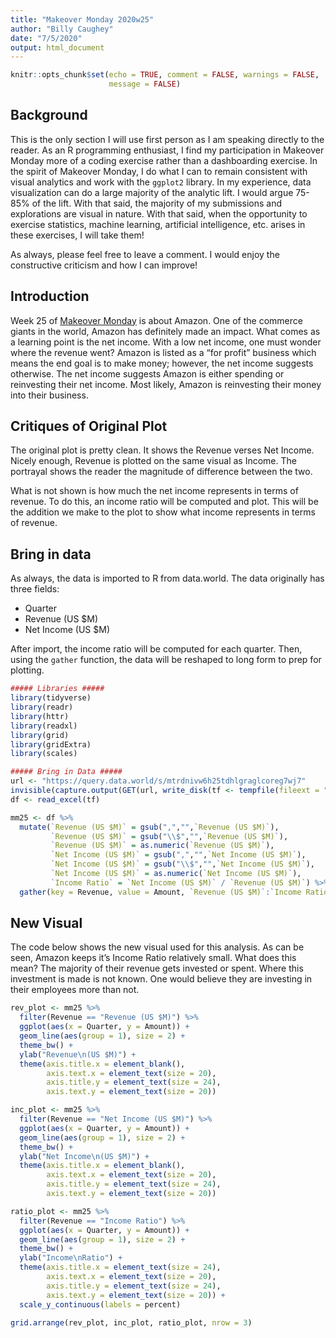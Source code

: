 ```yaml
---
title: "Makeover Monday 2020w25"
author: "Billy Caughey"
date: "7/5/2020"
output: html_document
---
```


```r
knitr::opts_chunk$set(echo = TRUE, comment = FALSE, warnings = FALSE, 
                      message = FALSE)
```

## Background

This is the only section I will use first person as I am speaking directly to the reader. As an R programming enthusiast, I find my participation in Makeover Monday more of a coding exercise rather than a dashboarding exercise. In the spirit of Makeover Monday, I do what I can to remain consistent with visual analytics and work with the `ggplot2` library. In my experience, data visualization can do a large majority of the analytic lift. I would argue 75-85% of the lift. With that said, the majority of my submissions and explorations are visual in nature. With that said, when the opportunity to exercise statistics, machine learning, artificial intelligence, etc. arises in these exercises, I will take them!

As always, please feel free to leave a comment. I would enjoy the constructive criticism and how I can improve!

## Introduction

Week 25 of [Makeover Monday](https://data.world/makeovermonday/2020w25-amazons-tiny-profits-explained) is about Amazon. One of the commerce giants in the world, Amazon has definitely made an impact. What comes as a learning point is the net income. With a low net income, one must wonder where the revenue went? Amazon is listed as a "for profit" business which means the end goal is to make money; however, the net income suggests otherwise. The net income suggests Amazon is either spending or reinvesting their net income. Most likely, Amazon is reinvesting their money into their business. 

## Critiques of Original Plot

The original plot is pretty clean. It shows the Revenue verses Net Income. Nicely enough, Revenue is plotted on the same visual as Income. The portrayal shows the reader the magnitude of difference between the two.

What is not shown is how much the net income represents in terms of revenue. To do this, an income ratio will be computed and plot. This will be the addition we make to the plot to show what income represents in terms of revenue.

## Bring in data

As always, the data is imported to R from data.world. The data originally has three fields: 

- Quarter
- Revenue (US $M)
- Net Income (US $M)

After import, the income ratio will be computed for each quarter. Then, using the `gather` function, the data will be reshaped to long form to prep for plotting.

```r

##### Libraries #####
library(tidyverse)
library(readr)
library(httr)
library(readxl)
library(grid)
library(gridExtra)
library(scales)

##### Bring in Data #####
url <- "https://query.data.world/s/mtrdnivw6h25tdhlgraglcoreg7wj7"
invisible(capture.output(GET(url, write_disk(tf <- tempfile(fileext = ".xlsx")))))
df <- read_excel(tf)

mm25 <- df %>%
  mutate(`Revenue (US $M)` = gsub(",","",`Revenue (US $M)`),
         `Revenue (US $M)` = gsub("\\$","",`Revenue (US $M)`),
         `Revenue (US $M)` = as.numeric(`Revenue (US $M)`),
         `Net Income (US $M)` = gsub(",","",`Net Income (US $M)`),
         `Net Income (US $M)` = gsub("\\$","",`Net Income (US $M)`),
         `Net Income (US $M)` = as.numeric(`Net Income (US $M)`),
         `Income Ratio` = `Net Income (US $M)` / `Revenue (US $M)`) %>%
  gather(key = Revenue, value = Amount, `Revenue (US $M)`:`Income Ratio`) 

```

## New Visual

The code below shows the new visual used for this analysis. As can be seen, Amazon keeps it's Income Ratio relatively small. What does this mean? The majority of their revenue gets invested or spent. Where this investment is made is not known. One would believe they are investing in their employees more than not.

```r

rev_plot <- mm25 %>%
  filter(Revenue == "Revenue (US $M)") %>%
  ggplot(aes(x = Quarter, y = Amount)) +
  geom_line(aes(group = 1), size = 2) +
  theme_bw() +
  ylab("Revenue\n(US $M)") +
  theme(axis.title.x = element_blank(),
        axis.text.x = element_text(size = 20),
        axis.title.y = element_text(size = 24),
        axis.text.y = element_text(size = 20)) 

inc_plot <- mm25 %>%
  filter(Revenue == "Net Income (US $M)") %>%
  ggplot(aes(x = Quarter, y = Amount)) +
  geom_line(aes(group = 1), size = 2) +
  theme_bw() +
  ylab("Net Income\n(US $M)") +
  theme(axis.title.x = element_blank(),
        axis.text.x = element_text(size = 20),
        axis.title.y = element_text(size = 24),
        axis.text.y = element_text(size = 20)) 

ratio_plot <- mm25 %>%
  filter(Revenue == "Income Ratio") %>%
  ggplot(aes(x = Quarter, y = Amount)) +
  geom_line(aes(group = 1), size = 2) +
  theme_bw() +
  ylab("Income\nRatio") +
  theme(axis.title.x = element_text(size = 24),
        axis.text.x = element_text(size = 20),
        axis.title.y = element_text(size = 24),
        axis.text.y = element_text(size = 20)) +
  scale_y_continuous(labels = percent)

grid.arrange(rev_plot, inc_plot, ratio_plot, nrow = 3)

```